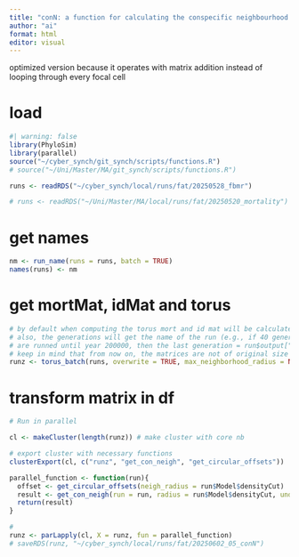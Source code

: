 ```yaml
---
title: "conN: a function for calculating the conspecific neighbourhood density"
author: "ai"
format: html
editor: visual
---
```


optimized version because it operates with matrix addition instead of looping through every focal cell

# load

```r
#| warning: false
library(PhyloSim)
library(parallel)
source("~/cyber_synch/git_synch/scripts/functions.R")
# source("~/Uni/Master/MA/git_synch/scripts/functions.R")
```

```r
runs <- readRDS("~/cyber_synch/local/runs/fat/20250528_fbmr")

# runs <- readRDS("~/Uni/Master/MA/local/runs/fat/20250520_mortality")
```

# get names

```r
nm <- run_name(runs = runs, batch = TRUE)
names(runs) <- nm
```

# get mortMat, idMat and torus

```r
# by default when computing the torus mort and id mat will be calculated
# also, the generations will get the name of the run (e.g., if 40 generations
# are runned until year 200000, then the last generation = run$output["200000"]
# keep in mind that from now on, the matrices are not of original size any longer
runz <- torus_batch(runs, overwrite = TRUE, max_neighborhood_radius = NULL)
```

# transform matrix in df

```r

# Run in parallel

cl <- makeCluster(length(runz)) # make cluster with core nb

# export cluster with necessary functions
clusterExport(cl, c("runz", "get_con_neigh", "get_circular_offsets"))

parallel_function <- function(run){
  offset <- get_circular_offsets(neigh_radius = run$Model$densityCut)
  result <- get_con_neigh(run = run, radius = run$Model$densityCut, undo_torus = TRUE)
  return(result)
}

#
runz <- parLapply(cl, X = runz, fun = parallel_function)
# saveRDS(runz, "~/cyber_synch/local/runs/fat/20250602_05_conN")
```
